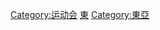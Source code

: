 {{Catnav|頁面分類|地理|大洲|亚洲|亞洲體育}}
{{Catnav|頁面分類|人类社会|競賽|體育競賽|运动会}}
{{Catnav|頁面分類|人类社会|文化|体育|亞洲體育}}
{{Catnav|頁面分類|...|文化|体育|亞洲體育}}
{{Catmore}}
{{Commonscat|East Asian Youth Games}}

[[Category:运动会|Category:运动会]]
[[Category:亞洲國際體育競賽|東]]
[[Category:東亞|Category:東亞]]